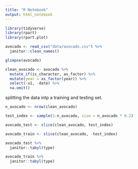 ```yaml
---
title: "R Notebook"
output: html_notebook
---
```


```r
library(tidyverse)
library(rpart)
library(rpart.plot)
```


```r
avocado <- read_csv("data/avocado.csv") %>% 
  janitor::clean_names()
```

```r
glimpse(avocado)
```

```r

clean_avocado <- avocado %>% 
  mutate_if(is_character, as_factor) %>% 
  mutate(year = as_factor(year)) %>% 
  select(-x1, -date) %>% 
  na.omit()

```

splitting the data intp a training and testing set. 

```r
n_avocado <- nrow(clean_avocado)

test_index <- sample(1:n_avocado, size = n_avocado * 0.2)

avocado_test <- slice(clean_avocado, test_index)

avocado_train <- slice(clean_avocado, -test_index)
```


```r
avocado_test %>% 
  janitor::tabyl(type)
```

```r
avocado_train %>% 
  janitor::tabyl(type)
```

